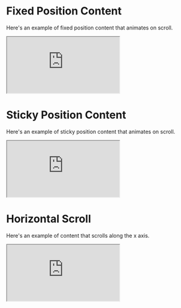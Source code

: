
# Fixed Position Content

Here's an example of fixed position content that animates on scroll.

<iframe
  src="https://codesandbox.io/embed/scrollex-fixed-position-demo-13wuir?fontsize=14&hidenavigation=1&theme=dark&view=preview"
  style={{
    width: "100%",
    height: 500,
    border: 0,
    borderRadius: 12,
    overflow: "hidden",
    margin: "2rem auto",
    backgroundColor: '#040404'

}}
title="scrollex-fixed-position-demo"
allow="accelerometer; ambient-light-sensor; camera; encrypted-media; geolocation; gyroscope; hid; microphone; midi; payment; usb; vr; xr-spatial-tracking"
sandbox="allow-forms allow-modals allow-popups allow-presentation allow-same-origin allow-scripts"

> </iframe>

<br />

# Sticky Position Content

Here's an example of sticky position content that animates on scroll.

<iframe
  src="https://codesandbox.io/embed/scrollex-sticky-position-demo-n4jwy2?fontsize=14&hidenavigation=1&theme=dark&view=preview"
  style={{
    width: "100%",
    height: 500,
    border: 0,
    borderRadius: 12,
    overflow: "hidden",
    margin: "2rem auto",
    backgroundColor: "#040404",
  }}
  title="scrollex-fixed-position-demo"
  allow="accelerometer; ambient-light-sensor; camera; encrypted-media; geolocation; gyroscope; hid; microphone; midi; payment; usb; vr; xr-spatial-tracking"
  sandbox="allow-forms allow-modals allow-popups allow-presentation allow-same-origin allow-scripts"
></iframe>

<br />

# Horizontal Scroll

Here's an example of content that scrolls along the x axis.

<iframe
  src="https://codesandbox.io/embed/scrollex-horizontal-demo-tf7e07?fontsize=14&hidenavigation=1&theme=dark&view=preview"
  style={{
    width: "100%",
    height: 500,
    border: 0,
    borderRadius: 12,
    overflow: "hidden",
    margin: "2rem auto",
    backgroundColor: "#040404",
  }}
  title="scrollex-fixed-position-demo"
  allow="accelerometer; ambient-light-sensor; camera; encrypted-media; geolocation; gyroscope; hid; microphone; midi; payment; usb; vr; xr-spatial-tracking"
  sandbox="allow-forms allow-modals allow-popups allow-presentation allow-same-origin allow-scripts"
></iframe>
